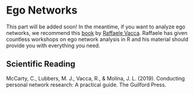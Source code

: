 # Ego Networks
This part will be added soon!
In the meantime, if you want to analyze ego networks, we recommend this
[book](http://www.raffaelevacca.com/egocentric-r-book/) by [Raffaele Vacca](http://www.raffaelevacca.com/).
Raffaele has given countless workshops on ego network analysis in R and his material should provide you with everything you need.


## Scientific Reading

McCarty, C., Lubbers, M. J., Vacca, R., & Molina, J. L. (2019). Conducting personal network research: A practical guide. The Guilford Press. 